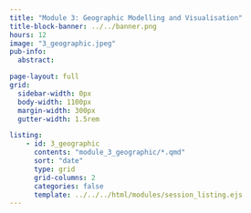 ```yaml
---
title: "Module 3: Geographic Modelling and Visualisation"
title-block-banner: ../../banner.png
hours: 12
image: "3_geographic.jpeg"
pub-info:
  abstract:

page-layout: full
grid:
  sidebar-width: 0px
  body-width: 1100px
  margin-width: 300px
  gutter-width: 1.5rem

listing:
    - id: 3_geographic
      contents: "module_3_geographic/*.qmd"
      sort: "date"
      type: grid
      grid-columns: 2
      categories: false
      template: ../../../html/modules/session_listing.ejs
---
```

